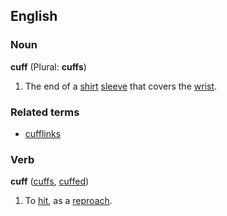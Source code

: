 ==English==

===Noun===
'''cuff''' (Plural: '''cuffs''')
#The end of a [[shirt]] [[sleeve]] that covers the [[wrist]].
===Related terms===
*[[cufflinks]]

===Verb===
'''cuff''' ([[cuffs]], [[cuffed]])  <!--[[cuffing]] ? -->
#To [[hit]], as a [[reproach]].